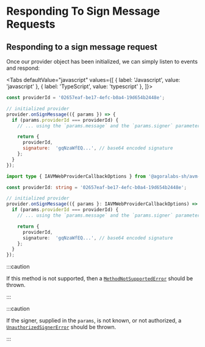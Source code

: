
# Responding To Sign Message Requests

<TOCInline
  maxHeadingLevel={4}
  toc={toc}
/>

## Responding to a sign message request

Once our provider object has been initialized, we can simply listen to events and respond:

<Tabs
  defaultValue="javascript"
  values={[
    { label: 'Javascript', value: 'javascript' },
    { label: 'TypeScript', value: 'typescript' },
  ]}>
  <TabItem value="javascript">

```js
const providerId = '02657eaf-be17-4efc-b0a4-19d654b2448e';

// initialized provider
provider.onSignMessage(({ params }) => {
  if (params.providerId === providerId) {
    // ... using the `params.message` and the `params.signer` parameters, the provider signs the message with the private key of the signer and, with the signature, encodes as a base64 string

    return {
      providerId,
      signature:  'gqNzaWfEQ...', // base64 encoded signature
    };
  }
});
```

  </TabItem>
  <TabItem value="typescript">

```typescript
import type { IAVMWebProviderCallbackOptions } from '@agoralabs-sh/avm-web-provider';

const providerId: string = '02657eaf-be17-4efc-b0a4-19d654b2448e';

// initialized provider
provider.onSignMessage(({ params }: IAVMWebProviderCallbackOptions) => {
  if (params.providerId === providerId) {
    // ... using the `params.message` and the `params.signer` parameters, the provider signs the message with the private key of the signer and, with the signature, encodes as a base64 string

    return {
      providerId,
      signature:  'gqNzaWfEQ...', // base64 encoded signature
    };
  }
});
```

  </TabItem>
</Tabs>

:::caution

If this method is not supported, then a [`MethodNotSupportedError`](../../api-reference/errors#methodnotsupportederror) should be thrown.

:::

:::caution

If the signer, supplied in the `params`, is not known, or not authorized, a [`UnauthorizedSignerError`](../../api-reference/errors#unauthorizedsignererror) should be thrown.

:::
